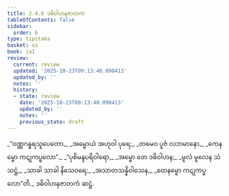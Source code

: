 ```yaml
---
title: 2.4.6 ဒဓိဝါဟနဇာတက
tableOfContents: false
sidebar:
  order: 6
type: tipitaka
basket: su
book: ja1
review:
  current: review
  updated: '2025-10-23T09:13:40.090413'
  updated_by: ''
  notes: ''
  history:
  - state: review
    date: '2025-10-23T09:13:40.090413'
    updated_by: ''
    notes: ''
    previous_state: draft
---
```



<ReviewStatus review={frontmatter.review} showDetails={true} />

<HypothesisAnnotation frontmatter={frontmatter} />

<DynamicBreadcrumb />

<Division number="71" book="ja1" e="ch" v="22" p="48">

<Paragraph number="453" type="verses" book="ja1">
_“ဝဏ္ဏဂန္ဓရသူပေတော,_  
_အမ္ဗောယံ အဟုဝါ ပုရေ;_  
_တမေဝ ပူဇံ လဘမာနော,_  
_ကေနမ္ဗော ကဋုကပ္ဖလော”._  

</Paragraph>

</Division>
<Division number="72" book="ja1" e="ch" v="22" p="48">

<Paragraph number="454" type="verses" book="ja1">
_“ပုစိမန္ဒပရိဝါရော,_  
_အမ္ဗော တေ ဒဓိဝါဟန;_  
_မူလံ မူလေန သံသဋ္ဌံ,_  
_သာခါ သာခါ နိသေဝရေ;_  
_အသာတသန္နိဝါသေန,_  
_တေနမ္ဗော ကဋုကပ္ဖလော”တိ._  


</Paragraph>
</Division>

<Paragraph number="455" type="center" book="ja1">
ဒဓိဝါဟနဇာတကံ ဆဋ္ဌံ.
</Paragraph>